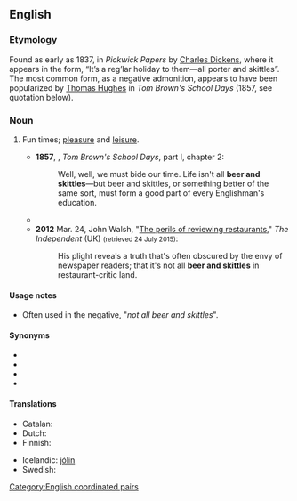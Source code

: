 ==English==

===Etymology===
Found as early as 1837, in ''Pickwick Papers'' by [[w:Charles Dickens|Charles Dickens]], where it appears in the form, “It’s a reg’lar holiday to them—all porter and skittles”. The most common form, as a negative admonition, appears to have been popularized by [[w:Thomas Hughes|Thomas Hughes]] in ''Tom Brown's School Days'' (1857, see quotation below).

===Noun===
{{en-plural noun}}

# {{lb|en|chiefly|UK|idiomatic}} Fun times; [[pleasure]] and [[leisure]].
#* '''1857''', {{w|Thomas Hughes}}, ''Tom Brown's School Days'', part I, chapter 2:
#*: Well, well, we must bide our time. Life isn't all '''beer and skittles'''—but beer and skittles, or something better of the same sort, must form a good part of every Englishman's education.
#* {{quote-text|year=1911|author={{w|Anthony Hope}}|title=Mrs. Maxon Protests|chapter=22|passage=Being a soldier's wife isn't all '''beer and skittles'''.}}
#* '''2012''' Mar. 24, John Walsh, "[http://www.independent.co.uk/voices/columnists/john-walsh/john-walsh-the-perils-of-reviewing-restaurants--think-of-us-dear-reader-7584107.html The perils of reviewing restaurants]," ''The Independent'' (UK) <small>(retrieved 24 July 2015)</small>:
#*: His plight reveals a truth that's often obscured by the envy of newspaper readers; that it's not all '''beer and skittles''' in restaurant-critic land.

====Usage notes====
* Often used in the negative, "''not all beer and skittles''".

====Synonyms====
* {{l|en|peaches and cream}}
* {{l|en|bed of roses}}
* {{l|en|bowl of cherries}}
* {{l|en|sunshine and rainbows}}

====Translations====
{{trans-top|fun times}}
* Catalan: {{t|ca|flors i violes}}
* Dutch: {{t|nl|rozengeur en maneschijn}}
* Finnish: {{t+|fi|hauskanpito}}
{{trans-mid}}
* Icelandic: [[það eru ekki alltaf jólin|jólin]]
* Swedish: {{t|sv|dans på rosor}}
{{trans-bottom}}

[[Category:English coordinated pairs]]